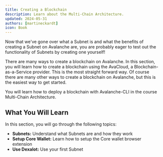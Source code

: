 ```yaml
---
title: Creating a Blockchain
description: Learn about the Multi-Chain Architecture.
updated: 2024-05-31
authors: [martineckardt]
icon: Book
---
```


Now that we've gone over what a Subnet is and what the benefits of creating a Subnet on Avalanche are, you are probably eager to test out the functionality of Subnets by creating one yourself!

There are many ways to create a blockchain on Avalanche. In this section, you will learn how to create a blockchain using the AvaCloud, a Blockchain-as-a-Service provider. This is the most straight forward way. Of course there are many other ways to create a blockchain on Avalanche, but this is the easiest way to get started. 

You will learn how to deploy a blockchain with Avalanche-CLI in the course Multi-Chain Architecture.

## What You Will Learn

In this section, you will go through the following topics:

- **Subnets:** Understand what Subnets are and how they work
- **Setup Core Wallet:** Learn how to setup the Core wallet browser extension
- **Use Dexalot:** Use your first Subnet